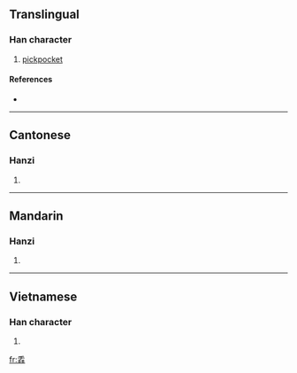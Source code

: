 ==Translingual==

===Han character===
{{Han char|rn=64|rad=手|as=08|sn=12|four=2055<sub>2</sub>|canj=手手手 (QQQ)|ids=⿱手⿰手手}}

# [[pickpocket]]

====References====
* {{Han ref|kx=0440.181|dkj=12311|hdz=31889.030|uh=63B1|ud=25521|bh=D953|bd=55635}}

----

==Cantonese==

===Hanzi===
{{yue-hanzi|jyut=|y=pa4}}

# {{defn|Cantonese|sort=手08}}

----

==Mandarin==

===Hanzi===
{{cmn-hanzi|pin=[[shǒu]] ([[shou3]]), [[pá]] ([[pa2]])|wg=shou<sup>3</sup>}}

# {{defn|Mandarin|sort=手08}}

----

==Vietnamese==

===Han character===
{{vi-hantu|[[bà]]|rs=手08}}

# {{defn|Vietnamese|sort=手08}}

[[fr:掱]]